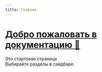 ```yaml
---
title: Главная
---
```


# <a href="https://www.youtube.com/watch?v=dQw4w9WgXcQ" target="_blank">Добро пожаловать в документацию 🚀</a>

Это стартовая страница  
Выбирайте разделы в сайдбаре
